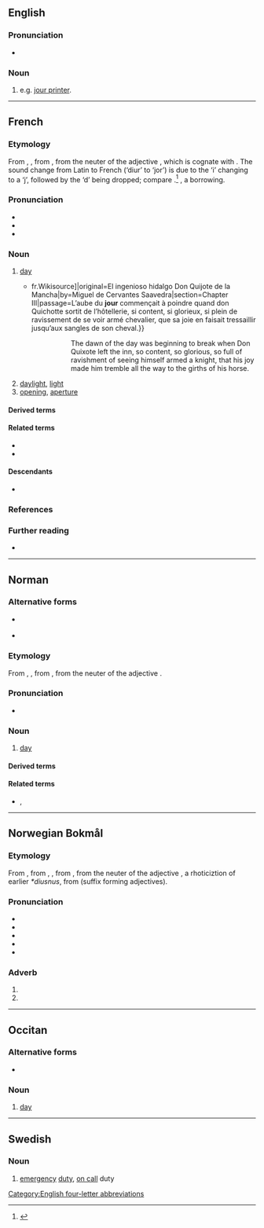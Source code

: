==English==

===Pronunciation===
* {{a|GenAm}} {{IPA|en|/ˈdʒɜɹ/}}

===Noun===
{{en-noun}}

# {{lb|en|chiefly|US}} {{abbreviation of|en|journeyman|dot=,}} e.g. [[jour printer]].

[[Category:English four-letter abbreviations]]

----

==French==

===Etymology===
From {{inh|fr|fro|jor}}, {{m|fro|jorn}}, from {{inh|fr|la|diurnum|diurnum [tempus]}}, from the neuter of the adjective {{m|la|diurnus||of the day}}, which is cognate with {{m|la|diēs||day}}. The sound change from Latin to French (‘diur’ to ‘jor’) is due to the ‘i’ changing to a ‘j’, followed by the ‘d’ being dropped; compare {{cog|fr|journal|t=journal}}.<ref>{{cite book |title=An etymological dictionary of the French language |last=Brachet |first=Auguste |translator=G.W. Kitchin |publisher=Oxford |year=1873 |page=206 |pageurl=https://archive.org/details/etymologicaldict00bracrich/page/206/mode/1up}}</ref> {{doublet|fr|diurne}}, a borrowing.

===Pronunciation===
* {{fr-IPA}}
* {{audio|fr|Fr-jour.ogg|audio}}
* {{rhymes|fr|uʁ}}

===Noun===
{{fr-noun|m}}

# [[day]]
#* {{quote-book|fr|year=1837|author=Louis Viardot|title=L’Ingénieux Hidalgo Don Quichotte de la Manche|url=[s:fr: L’Ingénieux Hidalgo Don Quichotte de la Manche{{!}}fr.Wikisource]|original=El ingenioso hidalgo Don Quijote de la Mancha|by=Miguel de Cervantes Saavedra|section=Chapter III|passage=L’aube du '''jour''' commençait à poindre quand don Quichotte sortit de l’hôtellerie, si content, si glorieux, si plein de ravissement de se voir armé chevalier, que sa joie en faisait tressaillir jusqu’aux sangles de son cheval.}}
#*:: The dawn of the day was beginning to break when Don Quixote left the inn, so content, so glorious, so full of ravishment of seeing himself armed a knight, that his joy made him tremble all the way to the girths of his horse.
# [[daylight]], [[light]]
# [[opening]], [[aperture]]

====Derived terms====
{{col3|fr
|à chaque jour suffit sa peine
|Ancien des jours
|au goût du jour
|au jour le jour
|au jour d'aujourd'hui
|barbe de trois jours
|ces jours-ci
|de nos jours
|du jour au lendemain
|finir ses jours
|jour de l'an
|jour de paie
|jour du Seigneur
|jour et nuit
|jour fixe
|jour férié
|Jour J
|jour ouvrable
|jour pour jour
|jour du Seigneur
|long comme un jour sans pain
|mettre fin à ses jours
|plat du jour
|quize jours
|tous les jours
|un de ces jours
|vieux jours
}}

====Related terms====
* {{l|fr|journée}}
* {{l|fr|aujourd'hui}}

====Descendants====
* {{desc|nb|jour}}

===References===
<references/>

===Further reading===
* {{R:TLFi}}

----

==Norman==
{{wikipedia|Jouo|lang=nrf}}

===Alternative forms===
* {{l|nrf|jouo}} {{qualifier|continental Normandy}}
* {{l|nrf|djö}} {{qualifier|Sark}}

===Etymology===
From {{inh|nrf|fro|jor}}, {{m|fro|jorn}}, from {{inh|nrf|la|diurnum|diurnum [tempus]}}, from the neuter of the adjective {{m|la|diurnus||of the day}}.

===Pronunciation===
* {{audio|nrf|Jer-jour.ogg|Audio (Jersey)}}

===Noun===
{{nrf-noun|m}}

# {{lb|nrf|Jersey|Guernsey}} [[day]]

====Derived terms====
{{der3|nrf|{{l|nrf|jour de naissànse||birthday}}
|{{l|nrf|Jour dé l'An||New Year's Day}}
|{{l|nrf|Jour d'la Libéthâtion||Liberation Day}}
|{{l|nrf|jour pouor lé Rouai||day off}}
|{{l|nrf|tchînze jours||fortnight}}}}

====Related terms====
* {{l|nrf|journée}} {{qualifier|Jersey}}, {{l|nrf|journaïe}} {{qualifier|Guernsey}}

{{topics|nrf|Time}}

----

==Norwegian Bokmål==

===Etymology===
From {{der|nb|fr|jour||day}}, from {{der|nb|fro|jor}}, {{m|fro|jorn}}, from {{der|nb|la|diurnum|diurnum [tempus]}}, from the neuter of the adjective {{m|la|diurnus||of the day}}, a rhoticiztion of earlier ''*diusnus'', from {{suffix|la|diūs|nus|t1=old nominative of {{m|la|diēs}}}} (suffix forming adjectives).

===Pronunciation===
* {{IPA|nb|/ʃʉːr/}}
* {{audio|nb|NB - Pronunciation of Norwegian Bokmål «jour».ogg|Audio}}
* {{rhymes|nb|ʉːr}}
* {{hyphenation|nb|jour}}
* {{homophones|nb|Sjur}}

===Adverb===
{{head|nb|adverb}}

# {{only used in|nb|à jour||up to date, transparent}}
# {{only used in|nb|a jour||up to date, transparent}}

----

==Occitan==

===Alternative forms===
* {{l|oc|jorn}} {{qualifier|Classical}}

===Noun===
{{oc-noun|m}}

# {{lb|oc|Mistralian}} [[day]]

----

==Swedish==

===Noun===
{{sv-noun|c}}

# [[emergency]] [[duty]], [[on call]] duty